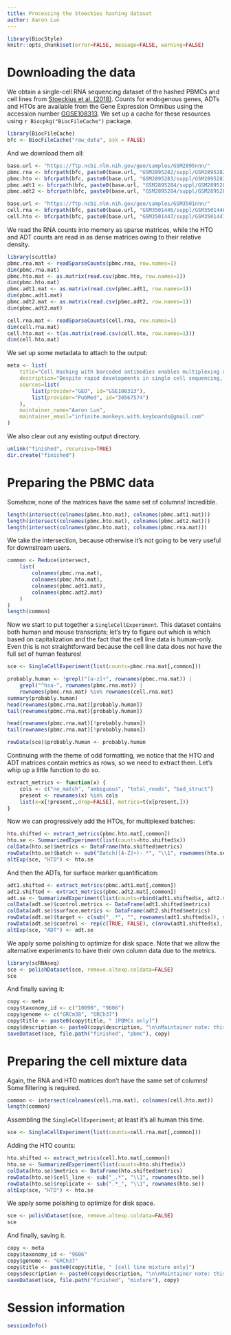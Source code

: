 ```yaml
---
title: Processing the Stoeckius hashing dataset
author: Aaron Lun
---
```


```r
library(BiocStyle)
knitr::opts_chunk$set(error=FALSE, message=FALSE, warning=FALSE)
```

# Downloading the data

We obtain a single-cell RNA sequencing dataset of the hashed PBMCs and cell lines from [Stoeckius et al. (2018)](https://doi.org/10.1186/s13059-018-1603-1).
Counts for endogenous genes, ADTs and HTOs are available from the Gene Expression Omnibus
using the accession number [GGSE108313](https://www.ncbi.nlm.nih.gov/geo/query/acc.cgi?acc=GSE108313).
We set up a cache for these resources using `r Biocpkg("BiocFileCache")` package.

```r
library(BiocFileCache)
bfc <- BiocFileCache("raw_data", ask = FALSE)
```

And we download them all:

```r
base.url <- "https://ftp.ncbi.nlm.nih.gov/geo/samples/GSM2895nnn/"
pbmc.rna <- bfcrpath(bfc, paste0(base.url, "GSM2895282/suppl/GSM2895282_Hashtag-RNA.umi.txt.gz"))
pbmc.hto <- bfcrpath(bfc, paste0(base.url, "GSM2895283/suppl/GSM2895283_Hashtag-HTO-count.csv.gz"))
pbmc.adt1 <- bfcrpath(bfc, paste0(base.url, "GSM2895284/suppl/GSM2895284_Hashtag-ADT1-count.csv.gz"))
pbmc.adt2 <- bfcrpath(bfc, paste0(base.url, "GSM2895284/suppl/GSM2895284_Hashtag-ADT2-count.csv.gz"))

base.url <- "https://ftp.ncbi.nlm.nih.gov/geo/samples/GSM3501nnn/"
cell.rna <- bfcrpath(bfc, paste0(base.url, "GSM3501446/suppl/GSM3501446_MixCellLines-RNA.umi.txt.gz"))
cell.hto <- bfcrpath(bfc, paste0(base.url, "GSM3501447/suppl/GSM3501447_MixCellLines-HTO-counts.csv.gz"))
```

We read the RNA counts into memory as sparse matrices,
while the HTO and ADT counts are read in as dense matrices owing to their relative density.

```r
library(scuttle)
pbmc.rna.mat <- readSparseCounts(pbmc.rna, row.names=1)
dim(pbmc.rna.mat)
pbmc.hto.mat <- as.matrix(read.csv(pbmc.hto, row.names=1))
dim(pbmc.hto.mat)
pbmc.adt1.mat <- as.matrix(read.csv(pbmc.adt1, row.names=1))
dim(pbmc.adt1.mat)
pbmc.adt2.mat <- as.matrix(read.csv(pbmc.adt2, row.names=1))
dim(pbmc.adt2.mat)

cell.rna.mat <- readSparseCounts(cell.rna, row.names=1)
dim(cell.rna.mat)
cell.hto.mat <- t(as.matrix(read.csv(cell.hto, row.names=1)))
dim(cell.hto.mat)
```

We set up some metadata to attach to the output:

```r
meta <- list(
    title="Cell Hashing with barcoded antibodies enables multiplexing and doublet detection for single cell genomics",
    description="Despite rapid developments in single cell sequencing, sample-specific batch effects, detection of cell multiplets, and experimental costs remain outstanding challenges. Here, we introduce Cell Hashing, where oligo-tagged antibodies against ubiquitously expressed surface proteins uniquely label cells from distinct samples, which can be subsequently pooled. By sequencing these tags alongside the cellular transcriptome, we can assign each cell to its original sample, robustly identify cross-sample multiplets, and \"super-load\" commercial droplet-based systems for significant cost reduction. We validate our approach using a complementary genetic approach and demonstrate how hashing can generalize the benefits of single cell multiplexing to diverse samples and experimental designs.",
    sources=list(
        list(provider="GEO", id="GSE108313"),
        list(provider="PubMed", id="30567574")
    ),
    maintainer_name="Aaron Lun",
    maintainer_email="infinite.monkeys.with.keyboards@gmail.com"
)
```

We also clear out any existing output directory.

```r
unlink("finished", recursive=TRUE)
dir.create("finished")
```

# Preparing the PBMC data

Somehow, none of the matrices have the same set of columns!
Incredible.

```r
length(intersect(colnames(pbmc.hto.mat), colnames(pbmc.adt1.mat)))
length(intersect(colnames(pbmc.hto.mat), colnames(pbmc.adt2.mat)))
length(intersect(colnames(pbmc.hto.mat), colnames(pbmc.rna.mat)))
```

We take the intersection, because otherwise it's not going to be very useful for downstream users.

```r
common <- Reduce(intersect, 
    list(
        colnames(pbmc.rna.mat), 
        colnames(pbmc.hto.mat), 
        colnames(pbmc.adt1.mat), 
        colnames(pbmc.adt2.mat)
    )
)
length(common)
```

Now we start to put together a `SingleCellExperiment`.
This dataset contains both human and mouse transcripts; let's try to figure out which is which based on capitalization and the fact that the cell line data is human-only.
Even this is not straightforward because the cell line data does not have the full set of human features!

```r
sce <- SingleCellExperiment(list(counts=pbmc.rna.mat[,common]))

probably.human <- !grepl("[a-z]+", rownames(pbmc.rna.mat)) |
    grepl("^hsa-", rownames(pbmc.rna.mat)) |
    rownames(pbmc.rna.mat) %in% rownames(cell.rna.mat)
summary(probably.human)
head(rownames(pbmc.rna.mat)[probably.human])
tail(rownames(pbmc.rna.mat)[probably.human])

head(rownames(pbmc.rna.mat)[!probably.human])
tail(rownames(pbmc.rna.mat)[!probably.human])

rowData(sce)$probably.human <- probably.human
```

Continuing with the theme of odd formatting, we notice that the HTO and ADT matrices contain metrics as rows, so we need to extract them.
Let's whip up a little function to do so.

```r
extract_metrics <- function(x) {
    cols <- c("no_match", "ambiguous", "total_reads", "bad_struct")
    present <- rownames(x) %in% cols
    list(x=x[!present,,drop=FALSE], metrics=t(x[present,]))
}
```

Now we can progressively add the HTOs, for multiplexed batches:

```r
hto.shifted <- extract_metrics(pbmc.hto.mat[,common])
hto.se <- SummarizedExperiment(list(counts=hto.shifted$x))
colData(hto.se)$metrics <- DataFrame(hto.shifted$metrics)
rowData(hto.se)$batch <- sub("Batch([A-Z]+)-.*", "\\1", rownames(hto.se))
altExp(sce, "HTO") <- hto.se
```

And then the ADTs, for surface marker quantification:

```r
adt1.shifted <- extract_metrics(pbmc.adt1.mat[,common])
adt2.shifted <- extract_metrics(pbmc.adt2.mat[,common])
adt.se <- SummarizedExperiment(list(counts=rbind(adt1.shifted$x, adt2.shifted$x)))
colData(adt.se)$control.metrics <- DataFrame(adt1.shifted$metrics)
colData(adt.se)$surface.metrics <- DataFrame(adt2.shifted$metrics)
rowData(adt.se)$target <- c(sub("_.*", "", rownames(adt1.shifted$x)), sub("-[ACTG]+$", "", rownames(adt2.shifted$x)))
rowData(adt.se)$control <- rep(c(TRUE, FALSE), c(nrow(adt1.shifted$x), nrow(adt2.shifted$x)))
altExp(sce, "ADT") <- adt.se
```

We apply some polishing to optimize for disk space.
Note that we allow the alternative experiments to have their own column data due to the metrics.

```r
library(scRNAseq)
sce <- polishDataset(sce, remove.altexp.coldata=FALSE)
sce
```

And finally saving it:

```r
copy <- meta
copy$taxonomy_id <- c("10090", "9606")
copy$genome <- c("GRCm38", "GRCh37")
copy$title <- paste0(copy$title, " [PBMCs only]")
copy$description <- paste0(copy$description, "\n\nMaintainer note: this dataset contains the PBMCs from this study. ADTs and HTOs are stored in alternative experiments.")
saveDataset(sce, file.path("finished", "pbmc"), copy)
```

# Preparing the cell mixture data

Again, the RNA and HTO matrices don't have the same set of columns!
Some filtering is required.

```r
common <- intersect(colnames(cell.rna.mat), colnames(cell.hto.mat))
length(common)
```

Assembling the `SingleCellExperiment`; at least it's all human this time.

```r
sce <- SingleCellExperiment(list(counts=cell.rna.mat[,common]))
```

Adding the HTO counts:

```r
hto.shifted <- extract_metrics(cell.hto.mat[,common])
hto.se <- SummarizedExperiment(list(counts=hto.shifted$x))
colData(hto.se)$metrics <- DataFrame(hto.shifted$metrics)
rowData(hto.se)$cell_line <- sub("_.*", "\\1", rownames(hto.se))
rowData(hto.se)$replicate <- sub(".*_", "\\1", rownames(hto.se))
altExp(sce, "HTO") <- hto.se
```

We apply some polishing to optimize for disk space.

```r
sce <- polishDataset(sce, remove.altexp.coldata=FALSE)
sce
```

And finally, saving it.

```r
copy <- meta
copy$taxonomy_id <- "9606"
copy$genome <- "GRCh37"
copy$title <- paste0(copy$title, " [cell line mixture only]")
copy$description <- paste0(copy$description, "\n\nMaintainer note: this dataset contains the cell line mixture from this study. HTOs are stored in the alternative experiment.")
saveDataset(sce, file.path("finished", "mixture"), copy)
```

# Session information {-}

```r
sessionInfo()
```
